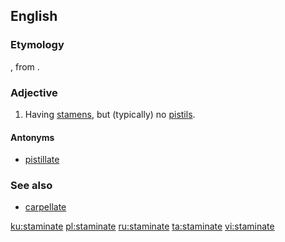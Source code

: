==English==

===Etymology===
{{etyl|la|en}} {{lena}} {{m|la|staminatus||consisting of threads}}, from {{m|la|stamen||thread}}.

===Adjective===
{{en-adj}}

# {{label|en|botany}} Having [[stamen]]s, but (typically) no [[pistil]]s.

====Antonyms====
* [[pistillate]]

===See also===
* [[carpellate]]

[[ku:staminate]]
[[pl:staminate]]
[[ru:staminate]]
[[ta:staminate]]
[[vi:staminate]]